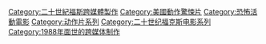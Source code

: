 [[Category:二十世紀福斯跨媒體製作|Category:二十世紀福斯跨媒體製作]]
[[Category:美國動作驚悚片|Category:美國動作驚悚片]]
[[Category:恐怖活動電影|Category:恐怖活動電影]]
[[Category:动作片系列|Category:动作片系列]]
[[Category:二十世纪福克斯电影系列|Category:二十世纪福克斯电影系列]]
[[Category:1988年面世的跨媒体制作|Category:1988年面世的跨媒体制作]]